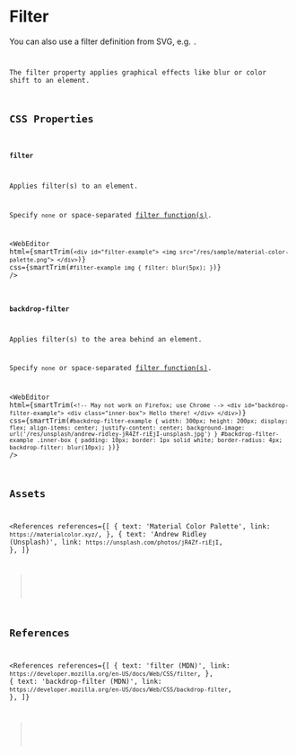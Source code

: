 
# Filter

<NoteBox type="info">
  You can also use a filter definition from SVG, e.g. <Code str="filter: url(#my-filter)" />.
</NoteBox>

The filter property applies graphical effects like blur or color shift to an element.

## CSS Properties

### `filter`

Applies filter(s) to an element.

Specify `none` or space-separated [filter function(s)](/web/css/data-type/filter-function).

<WebEditor
  html={smartTrim(`
    <div id="filter-example">
      <img src="/res/sample/material-color-palette.png">
    </div>
  `)}
  css={smartTrim(`
    #filter-example img {
      filter: blur(5px);
    }
  `)}
/>

### `backdrop-filter`

Applies filter(s) to the area behind an element.

Specify `none` or space-separated [filter function(s)](/web/css/data-type/filter-function).

<WebEditor
  html={smartTrim(`
    <!-- May not work on Firefox; use Chrome -->
    <div id="backdrop-filter-example">
      <div class="inner-box">
        Hello there!
      </div>
    </div>
  `)}
  css={smartTrim(`
    #backdrop-filter-example {
      width: 300px;
      height: 200px;
      display: flex;
      align-items: center;
      justify-content: center;
      background-image: url('/res/unsplash/andrew-ridley-jR4Zf-riEjI-unsplash.jpg')
    }
    #backdrop-filter-example .inner-box {
      padding: 10px;
      border: 1px solid white;
      border-radius: 4px;
      backdrop-filter: blur(10px);
    }
`)}
/>

## Assets

<References
  references={[
    {
      text: 'Material Color Palette',
      link: `https://materialcolor.xyz/`,
    },
    {
      text: 'Andrew Ridley (Unsplash)',
      link: `https://unsplash.com/photos/jR4Zf-riEjI`,
    },
  ]}
></References>

## References

<References
  references={[
    {
      text: 'filter (MDN)',
      link: `https://developer.mozilla.org/en-US/docs/Web/CSS/filter`,
    },
    {
      text: 'backdrop-filter (MDN)',
      link: `https://developer.mozilla.org/en-US/docs/Web/CSS/backdrop-filter`,
    },
  ]}
></References>
